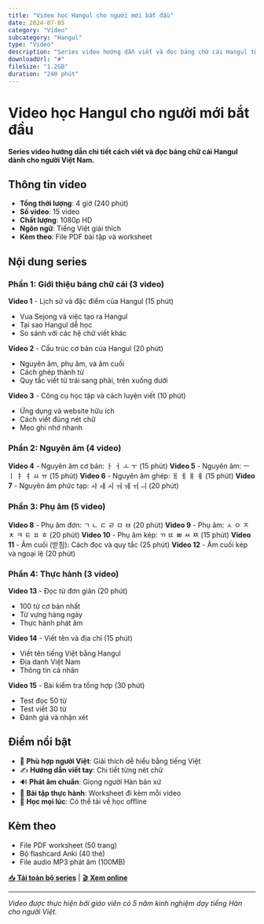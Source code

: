 ```yaml
---
title: "Video học Hangul cho người mới bắt đầu"
date: 2024-07-05
category: "Video"
subcategory: "Hangul"
type: "Video"
description: "Series video hướng dẫn viết và đọc bảng chữ cái Hangul từ A-Z"
downloadUrl: "#"
fileSize: "1.2GB"
duration: "240 phút"
---
```


# Video học Hangul cho người mới bắt đầu

**Series video hướng dẫn chi tiết cách viết và đọc bảng chữ cái Hangul dành cho người Việt Nam.**

## Thông tin video

- **Tổng thời lượng**: 4 giờ (240 phút)
- **Số video**: 15 video
- **Chất lượng**: 1080p HD
- **Ngôn ngữ**: Tiếng Việt giải thích
- **Kèm theo**: File PDF bài tập và worksheet

## Nội dung series

### Phần 1: Giới thiệu bảng chữ cái (3 video)
**Video 1** - Lịch sử và đặc điểm của Hangul (15 phút)
- Vua Sejong và việc tạo ra Hangul
- Tại sao Hangul dễ học
- So sánh với các hệ chữ viết khác

**Video 2** - Cấu trúc cơ bản của Hangul (20 phút)
- Nguyên âm, phụ âm, và âm cuối
- Cách ghép thành từ
- Quy tắc viết từ trái sang phải, trên xuống dưới

**Video 3** - Công cụ học tập và cách luyện viết (10 phút)
- Ứng dụng và website hữu ích
- Cách viết đúng nét chữ
- Mẹo ghi nhớ nhanh

### Phần 2: Nguyên âm (4 video)
**Video 4** - Nguyên âm cơ bản: ㅏ ㅓ ㅗ ㅜ (15 phút)
**Video 5** - Nguyên âm: ㅡ ㅣ ㅑ ㅕ ㅛ ㅠ (15 phút)
**Video 6** - Nguyên âm ghép: ㅐ ㅔ ㅒ ㅖ (15 phút)
**Video 7** - Nguyên âm phức tạp: ㅘ ㅙ ㅚ ㅝ ㅞ ㅟ ㅢ (20 phút)

### Phần 3: Phụ âm (5 video)
**Video 8** - Phụ âm đơn: ㄱ ㄴ ㄷ ㄹ ㅁ ㅂ (20 phút)
**Video 9** - Phụ âm: ㅅ ㅇ ㅈ ㅊ ㅋ ㅌ ㅍ ㅎ (20 phút)
**Video 10** - Phụ âm kép: ㄲ ㄸ ㅃ ㅆ ㅉ (15 phút)
**Video 11** - Âm cuối (받침): Cách đọc và quy tắc (25 phút)
**Video 12** - Âm cuối kép và ngoại lệ (20 phút)

### Phần 4: Thực hành (3 video)
**Video 13** - Đọc từ đơn giản (20 phút)
- 100 từ cơ bản nhất
- Từ vựng hàng ngày
- Thực hành phát âm

**Video 14** - Viết tên và địa chỉ (15 phút)
- Viết tên tiếng Việt bằng Hangul
- Địa danh Việt Nam
- Thông tin cá nhân

**Video 15** - Bài kiểm tra tổng hợp (30 phút)
- Test đọc 50 từ
- Test viết 30 từ
- Đánh giá và nhận xét

## Điểm nổi bật

- 🎯 **Phù hợp người Việt**: Giải thích dễ hiểu bằng tiếng Việt
- ✍️ **Hướng dẫn viết tay**: Chi tiết từng nét chữ
- 🔊 **Phát âm chuẩn**: Giọng người Hàn bản xứ
- 📝 **Bài tập thực hành**: Worksheet đi kèm mỗi video
- 📱 **Học mọi lúc**: Có thể tải về học offline

## Kèm theo

- File PDF worksheet (50 trang)
- Bộ flashcard Anki (40 thẻ)
- File audio MP3 phát âm (100MB)

[📥 **Tải toàn bộ series**](#) | [🎬 **Xem online**](#)

---

*Video được thực hiện bởi giáo viên có 5 năm kinh nghiệm dạy tiếng Hàn cho người Việt.*

